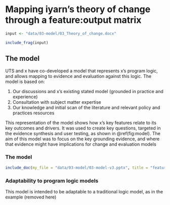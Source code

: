 # Mapping iyarn's theory of change through a feature:output matrix {#model}

```r

input <- "data/03-model/03_Theory_of_change.docx"

include_frag(input)


```

## The model

UTS and x have co-developed a model that represents x's program logic, and allows mapping to evidence and evaluation against this logic. The model is based on:

1.  Our discussions and x's existing stated model (grounded in practice and experience)
2.  Consultation with subject matter expertise
3.  Our knowledge and initial scan of the literature and relevant policy and practices resources

This representation of the model shows how x's key features relate to its key outcomes and drivers. It was used to create key questions, targeted in the evidence synthesis and user testing, as shown in \@ref(fig:model). The aim of this model was to focus on the key grounding evidence, and where that evidence might have implications for change and evaluation models

### The model

```r

include_doc(my_file = "data/03-model/03-model-v3.pptx", title = "feature:outcome matrix model")

```


### Adaptability to program logic models

This model is intended to be adaptable to a traditional logic model, as in the example (removed here)

